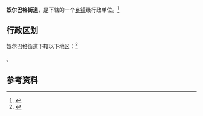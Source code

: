 {{中国乡级行政区|65/32/01/001/000}}

'''奴尔巴格街道'''，是{{PRC admin/fullname|65/32/01/001/000|3}}下辖的一个[[乡镇|乡镇]]级行政单位。<ref>{{PRC admin/ref sgc|{{PRC admin/parent|65/32/01/001/000}}}}</ref>

== 行政区划 ==

奴尔巴格街道下辖以下地区：<ref>{{PRC admin/ref sgc|65/32/01/001/000}}</ref>

{{PRC admin/children|65/32/01/001/000}}。

== 参考资料 ==

{{reflist}}

{{行政区划小作品}}
{{PRC admin/navcat|65/32/01/001/000}}